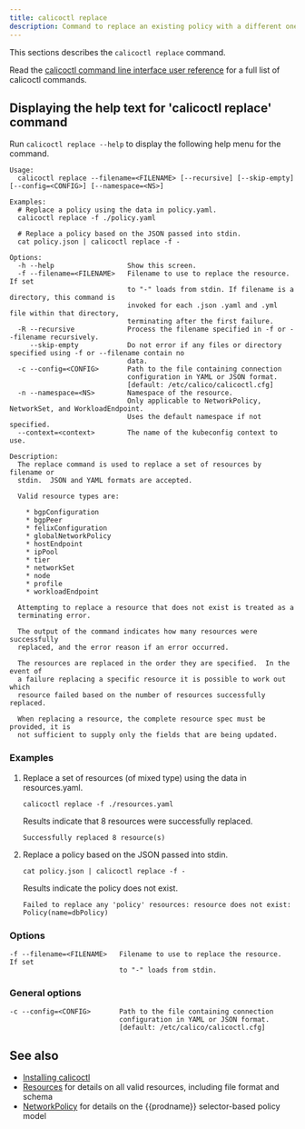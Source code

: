 ```yaml
---
title: calicoctl replace
description: Command to replace an existing policy with a different one.
---
```


This sections describes the `calicoctl replace` command.

Read the [calicoctl command line interface user reference](overview.mdx)
for a full list of calicoctl commands.

## Displaying the help text for 'calicoctl replace' command

Run `calicoctl replace --help` to display the following help menu for the
command.

```
Usage:
  calicoctl replace --filename=<FILENAME> [--recursive] [--skip-empty] [--config=<CONFIG>] [--namespace=<NS>]

Examples:
  # Replace a policy using the data in policy.yaml.
  calicoctl replace -f ./policy.yaml

  # Replace a policy based on the JSON passed into stdin.
  cat policy.json | calicoctl replace -f -

Options:
  -h --help                  Show this screen.
  -f --filename=<FILENAME>   Filename to use to replace the resource.  If set
                             to "-" loads from stdin. If filename is a directory, this command is
                             invoked for each .json .yaml and .yml file within that directory,
                             terminating after the first failure.
  -R --recursive             Process the filename specified in -f or --filename recursively.
     --skip-empty            Do not error if any files or directory specified using -f or --filename contain no
                             data.
  -c --config=<CONFIG>       Path to the file containing connection
                             configuration in YAML or JSON format.
                             [default: /etc/calico/calicoctl.cfg]
  -n --namespace=<NS>        Namespace of the resource.
                             Only applicable to NetworkPolicy, NetworkSet, and WorkloadEndpoint.
                             Uses the default namespace if not specified.
  --context=<context>        The name of the kubeconfig context to use.

Description:
  The replace command is used to replace a set of resources by filename or
  stdin.  JSON and YAML formats are accepted.

  Valid resource types are:

    * bgpConfiguration
    * bgpPeer
    * felixConfiguration
    * globalNetworkPolicy
    * hostEndpoint
    * ipPool
    * tier
    * networkSet
    * node
    * profile
    * workloadEndpoint

  Attempting to replace a resource that does not exist is treated as a
  terminating error.

  The output of the command indicates how many resources were successfully
  replaced, and the error reason if an error occurred.

  The resources are replaced in the order they are specified.  In the event of
  a failure replacing a specific resource it is possible to work out which
  resource failed based on the number of resources successfully replaced.

  When replacing a resource, the complete resource spec must be provided, it is
  not sufficient to supply only the fields that are being updated.
```

### Examples

1. Replace a set of resources (of mixed type) using the data in resources.yaml.

   ```batch
   calicoctl replace -f ./resources.yaml
   ```

   Results indicate that 8 resources were successfully replaced.

   ```
   Successfully replaced 8 resource(s)
   ```

1. Replace a policy based on the JSON passed into stdin.

   ```batch
   cat policy.json | calicoctl replace -f -
   ```

   Results indicate the policy does not exist.

   ```
   Failed to replace any 'policy' resources: resource does not exist: Policy(name=dbPolicy)
   ```

### Options

```
-f --filename=<FILENAME>   Filename to use to replace the resource.  If set
                           to "-" loads from stdin.
```

### General options

```
-c --config=<CONFIG>       Path to the file containing connection
                           configuration in YAML or JSON format.
                           [default: /etc/calico/calicoctl.cfg]
```

## See also

- [Installing calicoctl](../../../operations/clis/calicoctl/install.mdx)
- [Resources](../../resources/overview.mdx) for details on all valid resources, including file format
  and schema
- [NetworkPolicy](../../resources/networkpolicy.mdx) for details on the {{prodname}} selector-based policy model
